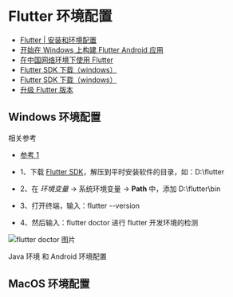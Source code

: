 # Flutter 环境配置

- [Flutter | 安装和环境配置](https://flutter.cn/docs/get-started/install)
- [开始在 Windows 上构建 Flutter Android 应用](https://flutter.cn/docs/get-started/install/windows/mobile?tab=download)
- [在中国网络环境下使用 Flutter](https://flutter.cn/community/china)
- [Flutter SDK 下载（windows）](https://docs.flutter.dev/release/archive?tab=windows)
- [Flutter SDK 下载（windows）](https://flutter.cn/docs/release/archive?tab=windows)
- [升级 Flutter 版本](https://flutter.cn/docs/release/upgrade)

## Windows 环境配置

相关参考

- [参考 1](https://cloud.tencent.com/developer/article/2368655)

- 1、下载 [Flutter SDK](https://docs.flutter.dev/release/archive?tab=windows)，解压到平时安装软件的目录，如：D:\flutter
- 2、在 _环境变量_ -> 系统环境变量 -> **Path** 中，添加 D:\flutter\bin
- 3、打开终端，输入：flutter --version
- 4、然后输入：flutter doctor 进行 flutter 开发环境的检测

![flutter doctor 图片](/images/apps/flutter/1.png)

Java 环境 和 Android 环境配置

## MacOS 环境配置
